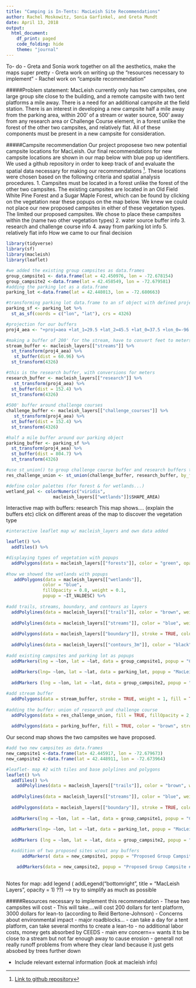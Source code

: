 ```yaml
---
title: "Camping is In-Tents: MacLeish Site Recommendations"
author: Rachel Moskowitz, Sonia Garfinkel, and Greta Mundt
date: April 13, 2018
output: 
  html_document:
    df_print: paged
    code_folding: hide
    theme: "journal"
---
```


To- do
- Greta and Sonia work together on all the aesthetics, make the maps super pretty 
- Greta work on writing up the "resources necessary to implement"
- Rachel work on "campsite recommendation"

#####Problem statement: 
MacLeish currently only has two campsites, one large group site close to the building, and a remote campsite with two tent platforms a mile away. There is a need for an additional campsite at the field station. There is an interest in developing a new campsite half a mile away from the parking area, within 200' of a stream or water source, 500' away from any research area or Challenge Course element, in a forest unlike the forest of the other two campsites, and relatively flat. All of these components must be present in a new campsite for consideration.


#####Campsite recommendation
Our project proposese two new potential campsite locations for MacLeish. Our final recommendations for new campsite locations are shown in our map below with blue pop up identifiers. We used a github repository in order to keep track of and evaluate the spatial data necessary for making our recommendations [^1]. These locations were chosen based on the following criteria and spatial analysis procedures.
1. Campsites must be located in a forest unlike the forest of the other two campsites. The existing campsites are located in an Old Field White Pine Forest and a Sugar Maple Forest, which can be found by clicking on the vegetation near these popups on the map below. We knew we could not place our new proposed campsites in either of these vegetation types. The limited our proposed campsites. We chose to place these campsites within the (name two other vegetation types)
2. water source buffer info
3. research and challenge course info
4. away from parking lot info
5. relatively flat info
How we came to our final decision


```r
library(tidyverse)
library(sf)
library(macleish)
library(leaflet)
```

```r
#we added the existing group campsites as data.frames
group_campsite1 <- data.frame(lat = 42.450976, lon = -72.678154)
group_campsite2 <-data.frame(lat = 42.458549, lon = -72.679581)
#adding the parking lot as a data.frame
parking_lot <-data.frame(lat = 42.448013, lon = -72.680663)

#transforming parking lot data.frame to an sf object with defined projection
parking_sf <- parking_lot %>%
  st_as_sf(coords = c("lon", "lat"), crs = 4326)

```


```r
#projection for our buffers
proj4_aea <- "+proj=aea +lat_1=29.5 +lat_2=45.5 +lat_0=37.5 +lon_0=-96 +x_0=0 +y_0=0 +ellps=GRS80 +datum=NAD83 +units=m +no_defs"

#making a buffer of 200' for the stream, have to convert feet to meters for the distqnce and put it all in the correct projection system 
stream_buffer <- macleish_layers[["streams"]] %>%
  st_transform(proj4_aea) %>%
   st_buffer(dist = 60.96) %>%
  st_transform(4326)

#this is the research buffer, with conversions for meters 
research_buffer <- macleish_layers[["research"]] %>%
   st_transform(proj4_aea) %>%
  st_buffer(dist = 152.4) %>%
  st_transform(4326)
 
#500' buffer around challenge courses
challenge_buffer <- macleish_layers[["challenge_courses"]] %>%
   st_transform(proj4_aea) %>%
  st_buffer(dist = 152.4) %>%
  st_transform(4326)

#half a mile buffer around our parking object
parking_buffer <- parking_sf %>%
  st_transform(proj4_aea) %>%
  st_buffer(dist = 804.7) %>%
  st_transform(4326)

#use st_union() to group challenge course buffer and research buffers together
res_challenge_union <- st_union(challenge_buffer, research_buffer, by_feature = FALSE)
```


```r
#define color palettes (for forest & for wetlands...)
wetland_pal <- colorNumeric("viridis", 
                  macleish_layers[["wetlands"]]$SHAPE_AREA)
```

Interactive map with buffers: research
This map shows.... (explain the buffers etc)
click on different areas of the map to discover the vegetation type 

```r

#interactive leaflet map w/ macleish_layers and own data added

leaflet() %>%
  addTiles() %>%

#displaying types of vegetation with popups
  addPolygons(data = macleish_layers[["forests"]], color = "green", opacity = 5,  weight = 1, popup = ~Sheet1__Na) %>%
  
#how we showed the wetlands with popups
   addPolygons(data = macleish_layers[["wetlands"]], 
              color = "blue", 
              fillOpacity = 0.8, weight = 0.1, 
              popup = ~IT_VALDESC) %>%
  
#add trails, streams, boundary, and contours as layers
  addPolylines(data = macleish_layers[["trails"]], color = "brown", weight = 2) %>%
  
  addPolylines(data = macleish_layers[["streams"]], color = "blue", weight = 3) %>%
  
  addPolygons(data = macleish_layers[["boundary"]], stroke = TRUE, color = "black", fill = NA, weight = 2, opacity = 2) %>%
  
  addPolylines(data = macleish_layers[["contours_3m"]], color = "black", weight = 1) %>%
  
#add existing campsites and parking lot as popups
  addMarkers(lng = ~lon, lat = ~lat, data = group_campsite1, popup = "Current Group Campsite") %>%
  
  addMarkers(lng= ~lon, lat = ~lat, data = parking_lot, popup = "MacLeish Parking Lot") %>%
  
  addMarkers (lng = ~lon, lat = ~lat, data = group_campsite2, popup = "Current Group Campsite (Remote)") %>%

#add stream buffer 
  addPolygons(data = stream_buffer, stroke = TRUE, weight = 1, fill = TRUE)  %>%
  
#adding the buffer: union of research and challenge course
  addPolygons(data = res_challenge_union, fill = TRUE, fillOpacity = 2, color = "red", stroke = FALSE) %>%
  
  addPolygons(data = parking_buffer, fill = TRUE, color = "brown", stroke = FALSE)
```


Our second map shows the two campsites we have proposed.


```r
#add two new campsites as data.frames
new_campsite1 <-data.frame(lat= 42.445917, lon = -72.679673)
new_campsite2 <-data.frame(lat = 42.448911, lon = -72.673964)
```

```r
#leaflet- map #2 with tiles and base polylines and polygons
leaflet() %>%
  addTiles() %>%
    addPolylines(data = macleish_layers[["trails"]], color = "brown", weight = 1) %>%
  
  addPolylines(data = macleish_layers[["streams"]], color = "blue", weight = 3) %>%
  
  addPolygons(data = macleish_layers[["boundary"]], stroke = TRUE, color = "black", fill = NA, weight = 2, opacity = 2) %>%
  
  addMarkers(lng = ~lon, lat = ~lat, data = group_campsite1, popup = "Current Group Campsite") %>%
  
  addMarkers(lng= ~lon, lat = ~lat, data = parking_lot, popup = "MacLeish Parking Lot") %>%
  
  addMarkers (lng = ~lon, lat = ~lat, data = group_campsite2, popup = "Current Group Campsite (Remote)") %>%

  #addition of two proposed sites w/out any buffers
      addMarkers( data = new_campsite1, popup = "Proposed Group Campsite #1") %>%

    addMarkers(data = new_campsite2, popup = "Proposed Group Campsite #2")
  
```

Notes for map: add legend ( addLegend("bottomright", 
    title = "MacLeish Layers",
    opacity = 1) ??) --> try to simplify as much as possible 


#####Resources necessary to implement this recommendation
- These two campsites will cost
- This will take....will cost 200 dollars for tent platform, 3000 dollars for lean-to (according to Reid Bertone-Johnson)
- Concerns about environmental impact
- major roadblocks...
- can take a day for a tent platform, can  take several months to create a lean-to
- no additional labor costs, money gets absorbed by CEEDS
- main env concern== wants it to be close to a stream but not far enough away to cause erosion 
- generall not really runoff problems from where they clear land because it just gets absobed by trees further down

- Include relevant external information (look at macleish info)


[^1]: [Link to github repository](https://github.com/rmoskowitz/mp3)